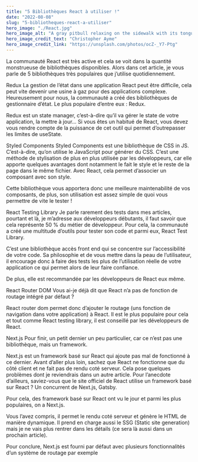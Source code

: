 ```yaml
---
title: "5 Bibliothèques React à utiliser !"
date: "2022-08-08"
slug: "5-bibliotheques-react-a-utiliser"
hero_image: "./React.jpg"
hero_image_alt: "A gray pitbull relaxing on the sidewalk with its tongue hanging out"
hero_image_credit_text: "Christopher Ayme"
hero_image_credit_link: "https://unsplash.com/photos/ocZ-_Y7-Ptg"
---
```


La communauté React est très active et cela se voit dans la quantité monstrueuse de bibliothèques disponibles. Alors dans cet article, je vous parle de 5 bibliothèques très populaires que j’utilise quotidiennement.

Redux
La gestion de l’état dans une application React peut être difficile, cela peut vite devenir une usine à gaz pour des applications complexe. Heureusement pour nous, la communauté a créé des bibliothèques de gestionnaire d’état. Le plus populaire d’entre eux : Redux.

Redux est un state manager, c’est-à-dire qu’il va gérer le state de votre application, la mettre à jour… Si vous êtes un habitué de React, vous devez vous rendre compte de la puissance de cet outil qui permet d’outrepasser les limites de useState.

Styled Components
Styled Components est une bibliothèque de CSS in JS. C’est-à-dire, qu’on utilise le JavaScript pour générer du CSS. C’est une méthode de stylisation de plus en plus utilisée par les développeurs, car elle apporte quelques avantages dont notamment le fait le style et le reste de la page dans le même fichier. Avec React, cela permet d’associer un composant avec son style.

Cette bibliothèque vous apportera donc une meilleure maintenabilité de vos composants, de plus, son utilisation est assez simple de quoi vous permettre de vite le tester !

React Testing Library
Je parle rarement des tests dans mes articles, pourtant et là, je m’adresse aux développeurs débutants, il faut savoir que cela représente 50 % du métier de développeur. Pour cela, la communauté a créé une multitude d’outils pour tester son code et parmi eux, React Test Library.

C’est une bibliothèque accès front end qui se concentre sur l’accessibilité de votre code. Sa philosophie et de vous mettre dans la peau de l’utilisateur, il encourage donc à faire des tests les plus de l’utilisation réelle de votre application ce qui permet alors de leur faire confiance.

De plus, elle est recommandée par les développeurs de React eux même.

React Router DOM
Vous ai-je déjà dit que React n’a pas de fonction de routage intégré par défaut ?

React router dom permet donc d’ajouter le routage (uns fonction de navigation dans votre application) à React. Il est le plus populaire pour cela et tout comme React testing library, il est conseillé par les développeurs de React.

Next.js
Pour finir, un petit dernier un peu particulier, car ce n’est pas une bibliothèque, mais un framework.

Next.js est un framework basé sur React qui ajoute pas mal de fonctionné à ce dernier. Avant d’aller plus loin, sachez que React ne fonctionne que du côté client et ne fait pas de rendu coté serveur. Cela pose quelques problèmes dont je reviendrais dans un autre article. Pour l’anecdote d’ailleurs, saviez-vous que le site officiel de React utilise un framework basé sur React ? Un concurrent de Next.js, Gatsby.

Pour cela, des framework basé sur React ont vu le jour et parmi les plus populaires, on a Next.js.

Vous l’avez compris, il permet le rendu coté serveur et génère le HTML de manière dynamique. Il prend en charge aussi le SSG (Static site generation) mais je ne vais plus rentrer dans les détails (ce sera là aussi dans un prochain article).

Pour conclure, Next.js est fourni par défaut avec plusieurs fonctionnalités d’un système de routage par exemple


